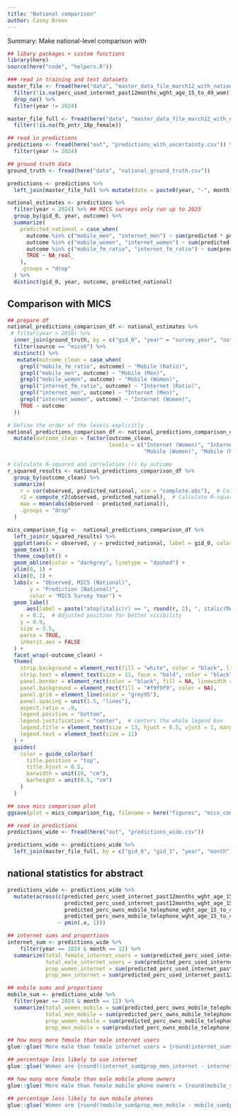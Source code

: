 ```yaml
---
title: "National comparison"
author: Casey Breen
---
```


Summary: Make national-level comparison with 

```r
## libary packages + custom functions 
library(here)
source(here("code", "helpers.R"))
```


```r
### read in training and test datasets 
master_file <- fread(here("data", "master_data_file_march12_with_national.csv")) %>%
  filter(!is.na(perc_used_internet_past12months_wght_age_15_to_49_wom)) %>% 
  drop_na() %>% 
  filter(year != 2024)

master_file_full <- fread(here("data", "master_data_file_march12_with_national.csv")) %>%
  filter(!is.na(fb_pntr_18p_female))

## read in predictions
predictions <- fread(here("out", "predictions_with_uncertainty.csv")) %>% 
  filter(year != 2024)

## ground truth data 
ground_truth <- fread(here("data", "national_ground_truth.csv")) 
```



```r
predictions <- predictions %>% 
  left_join(master_file_full %>% mutate(date = paste0(year, "-", month)), by = c("gid_0", "gid_1", "year"))

national_estimates <- predictions %>% 
  filter(year < 2024) %>% ## MICS surveys only run up to 2023
  group_by(gid_0, year, outcome) %>% 
  summarize(
    predicted_national = case_when(
      outcome %in% c("mobile_men", "internet_men") ~ sum(predicted * pop_all_age_male, na.rm = TRUE) / sum(pop_all_age_male, na.rm = TRUE),
      outcome %in% c("mobile_women", "internet_women") ~ sum(predicted * pop_all_age_female, na.rm = TRUE) / sum(pop_all_age_female, na.rm = TRUE),
      outcome %in% c("mobile_fm_ratio", "internet_fm_ratio") ~ sum(predicted * (pop_all_age_male + pop_all_age_female), na.rm = TRUE) / sum(pop_all_age_male + pop_all_age_female, na.rm = TRUE),
      TRUE ~ NA_real_
    ),
    .groups = "drop"
  ) %>% 
  distinct(gid_0, year, outcome, predicted_national)

```


## Comparison with MICS

```r
## prepare df 
national_predictions_comparison_df <- national_estimates %>% 
 # filter(year > 2018) %>%
  inner_join(ground_truth, by = c("gid_0", "year" = "survey_year", "outcome")) %>% 
  filter(source == "mics6") %>% 
  distinct() %>% 
   mutate(outcome_clean = case_when(
    grepl("mobile_fm_ratio", outcome) ~ "Mobile (Ratio)",
    grepl("mobile_men", outcome) ~ "Mobile (Men)",
    grepl("mobile_women", outcome) ~ "Mobile (Women)",
    grepl("internet_fm_ratio", outcome) ~ "Internet (Ratio)",
    grepl("internet_men", outcome) ~ "Internet (Men)",
    grepl("internet_women", outcome) ~ "Internet (Women)",
    TRUE ~ outcome
  ))

# Define the order of the levels explicitly
national_predictions_comparison_df <- national_predictions_comparison_df %>% 
  mutate(outcome_clean = factor(outcome_clean, 
                                levels = c("Internet (Women)", "Internet (Men)", "Internet (Ratio)",
                                           "Mobile (Women)", "Mobile (Men)", "Mobile (Ratio)")))

# Calculate R-squared and correlation (r) by outcome
r_squared_results <- national_predictions_comparison_df %>%
  group_by(outcome_clean) %>%
  summarize(
    r = cor(observed, predicted_national, use = "complete.obs"),  # Calculate correlation
    r2 = compute_r2(observed, predicted_national),  # Calculate R-squared
    mae = mean(abs(observed - predicted_national)), 
    .groups = "drop"
  )

mics_comparison_fig <-  national_predictions_comparison_df %>% 
  left_join(r_squared_results) %>% 
  ggplot(aes(x = observed, y = predicted_national, label = gid_0, color = year)) + 
  geom_text() +
  theme_cowplot() + 
  geom_abline(color = "darkgrey", linetype = "dashed") + 
  ylim(0, 1) + 
  xlim(0, 1) + 
  labs(x = "Observed, MICS (National)", 
       y = "Prediction (National)",
       color = "MICS Survey Year") + 
  geom_label(
      aes(label = paste("atop(italic(r) == ", round(r, 2), ", italic(MAE) == ", round(mae, 2), ")")),
    x = 0.2,  # Adjusted position for better visibility
    y = 0.9, 
    size = 3.5,
    parse = TRUE,
    inherit.aes = FALSE
  ) + 
  facet_wrap(~outcome_clean) + 
  theme(
    strip.background = element_rect(fill = "white", color = "black", linewidth = 0.8),
    strip.text = element_text(size = 11, face = "bold", color = "black"),
    panel.border = element_rect(color = "black", fill = NA, linewidth = 0.5),
    panel.background = element_rect(fill = "#f9f9f9", color = NA),
    panel.grid = element_line(color = "grey95"),
    panel.spacing = unit(1.5, "lines"),
    aspect.ratio = .9,
    legend.position = "bottom",
    legend.justification = "center",  # centers the whole legend box
    legend.title = element_text(size = 13, hjust = 0.5, vjust = 1, margin = margin(b = 4)),
    legend.text = element_text(size = 11)
  ) +
  guides(
    color = guide_colorbar(
      title.position = "top",
      title.hjust = 0.5,
      barwidth = unit(10, "cm"),
      barheight = unit(0.5, "cm")
    )
  )

## save mics comparison plot 
ggsave(plot = mics_comparison_fig, filename = here("figures", "mics_comparison.png"), height = 7, width = 10)
```


```r
## read in predictions
predictions_wide <- fread(here("out", "predictions_wide.csv")) 

predictions_wide <- predictions_wide %>% 
  left_join(master_file_full, by = c("gid_0", "gid_1", "year", "month"))
```


## national statistics for abstract 

```r
predictions_wide <- predictions_wide %>%
  mutate(across(c(predicted_perc_used_internet_past12months_wght_age_15_to_49_wom,
                  predicted_perc_used_internet_past12months_wght_age_15_to_49_men,
                  predicted_perc_owns_mobile_telephone_wght_age_15_to_49_wom,
                  predicted_perc_owns_mobile_telephone_wght_age_15_to_49_men),
                ~ pmin(.x, 1)))

## internet sums and proportions 
internet_sum <- predictions_wide %>% 
    filter(year == 2024 & month == 12) %>% 
  summarize(total_female_internet_users = sum(predicted_perc_used_internet_past12months_wght_age_15_to_49_wom * pop_all_age_female) ,
            total_male_internet_users = sum(predicted_perc_used_internet_past12months_wght_age_15_to_49_men * pop_all_age_male) ,
            prop_women_internet = sum(predicted_perc_used_internet_past12months_wght_age_15_to_49_wom * pop_all_age_female) / sum(pop_all_age_female),
            prop_men_internet = sum(predicted_perc_used_internet_past12months_wght_age_15_to_49_men * pop_all_age_male)  / sum(pop_all_age_male)) 

## mobile sums and proportions 
mobile_sum <- predictions_wide %>% 
  filter(year == 2024 & month == 12) %>% 
  summarize(total_women_mobile = sum(predicted_perc_owns_mobile_telephone_wght_age_15_to_49_wom * pop_all_age_female) ,
            total_men_mobile = sum(predicted_perc_owns_mobile_telephone_wght_age_15_to_49_men * pop_all_age_male) ,
            prop_women_mobile = sum(predicted_perc_owns_mobile_telephone_wght_age_15_to_49_wom * pop_all_age_female)  / sum(pop_all_age_female),
            prop_men_mobile = sum(predicted_perc_owns_mobile_telephone_wght_age_15_to_49_men * pop_all_age_male)  / sum(pop_all_age_male))

## how many more female than male internet users 
glue::glue('More male than female internet users = {round(internet_sum$total_male_internet_users - internet_sum$total_female_internet_users, 0)}')

## percentage less likely to use internet
glue::glue('Women are {round((internet_sum$prop_men_internet - internet_sum$prop_women_internet) / internet_sum$prop_men_internet * 100, 2)}% less likely than men to use the internet')

## how many more female than male mobile phone owners 
glue::glue('More male than female mobile phone owners = {round(mobile_sum$total_men_mobile - mobile_sum$total_women_mobile, 0)}')

## percentage less likely to own mobile phones
glue::glue('Women are {round((mobile_sum$prop_men_mobile - mobile_sum$prop_women_mobile) / mobile_sum$prop_men_mobile * 100, 2)}% less likely than men to own mobile phones')
```

